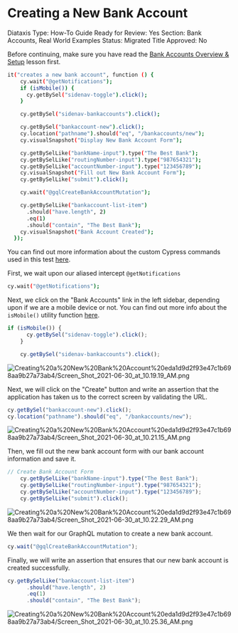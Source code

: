 # Creating a New Bank Account

Diataxis Type: How-To Guide
Ready for Review: Yes
Section: Bank Accounts, Real World Examples
Status: Migrated
Title Approved: No

Before continuing, make sure you have read the [Bank Accounts Overview & Setup](Bank%20Accounts%20Overview%20&%20Setup%20c40a9fd9fa964f47a726d51989ad5a90.md) lesson first.

```bash
it("creates a new bank account", function () {
    cy.wait("@getNotifications");
    if (isMobile()) {
      cy.getBySel("sidenav-toggle").click();
    }

    cy.getBySel("sidenav-bankaccounts").click();

    cy.getBySel("bankaccount-new").click();
    cy.location("pathname").should("eq", "/bankaccounts/new");
    cy.visualSnapshot("Display New Bank Account Form");

    cy.getBySelLike("bankName-input").type("The Best Bank");
    cy.getBySelLike("routingNumber-input").type("987654321");
    cy.getBySelLike("accountNumber-input").type("123456789");
    cy.visualSnapshot("Fill out New Bank Account Form");
    cy.getBySelLike("submit").click();

    cy.wait("@gqlCreateBankAccountMutation");

    cy.getBySelLike("bankaccount-list-item")
      .should("have.length", 2)
      .eq(1)
      .should("contain", "The Best Bank");
    cy.visualSnapshot("Bank Account Created");
  });
```

You can find out more information about the custom Cypress commands used in this test [here](https://www.notion.so/RWA-Custom-Cypress-Commands-Tasks-Functions-5efc9089b2184a22910b5532796a65dd).

First, we wait upon our aliased intercept `@getNotifications`

```bash
cy.wait("@getNotifications");
```

Next, we click on the "Bank Accounts" link in the left sidebar, depending upon if we are a mobile device or not. You can find out more info about the `isMobile()` utility function [here](https://www.notion.so/RWA-Custom-Cypress-Commands-Tasks-Functions-5efc9089b2184a22910b5532796a65dd).

```jsx
if (isMobile()) {
      cy.getBySel("sidenav-toggle").click();
    }

    cy.getBySel("sidenav-bankaccounts").click();
```

![Creating%20a%20New%20Bank%20Account%20eda1d9d2f93e47c1b698aa9b27a73ab4/Screen_Shot_2021-06-30_at_10.19.19_AM.png](Creating%20a%20New%20Bank%20Account%20eda1d9d2f93e47c1b698aa9b27a73ab4/Screen_Shot_2021-06-30_at_10.19.19_AM.png)

Next, we will click on the "Create" button and write an assertion that the application has taken us to the correct screen by validating the URL.

```jsx
cy.getBySel("bankaccount-new").click();
cy.location("pathname").should("eq", "/bankaccounts/new");
```

![Creating%20a%20New%20Bank%20Account%20eda1d9d2f93e47c1b698aa9b27a73ab4/Screen_Shot_2021-06-30_at_10.21.15_AM.png](Creating%20a%20New%20Bank%20Account%20eda1d9d2f93e47c1b698aa9b27a73ab4/Screen_Shot_2021-06-30_at_10.21.15_AM.png)

Then, we fill out the new bank account form with our bank account information and save it.

```jsx
// Create Bank Account Form
    cy.getBySelLike("bankName-input").type("The Best Bank");
    cy.getBySelLike("routingNumber-input").type("987654321");
    cy.getBySelLike("accountNumber-input").type("123456789");
    cy.getBySelLike("submit").click();
```

![Creating%20a%20New%20Bank%20Account%20eda1d9d2f93e47c1b698aa9b27a73ab4/Screen_Shot_2021-06-30_at_10.22.29_AM.png](Creating%20a%20New%20Bank%20Account%20eda1d9d2f93e47c1b698aa9b27a73ab4/Screen_Shot_2021-06-30_at_10.22.29_AM.png)

We then wait for our GraphQL mutation to create a new bank account.

```jsx
cy.wait("@gqlCreateBankAccountMutation");
```

Finally, we will write an assertion that ensures that our new bank account is created successfully.

```jsx
cy.getBySelLike("bankaccount-list-item")
      .should("have.length", 2)
      .eq(1)
      .should("contain", "The Best Bank");
```

![Creating%20a%20New%20Bank%20Account%20eda1d9d2f93e47c1b698aa9b27a73ab4/Screen_Shot_2021-06-30_at_10.25.36_AM.png](Creating%20a%20New%20Bank%20Account%20eda1d9d2f93e47c1b698aa9b27a73ab4/Screen_Shot_2021-06-30_at_10.25.36_AM.png)